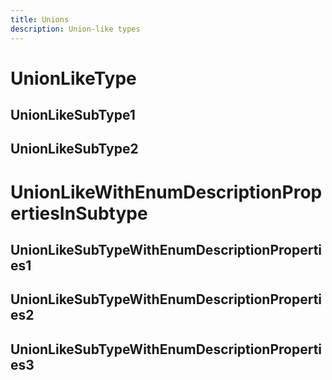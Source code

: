 ```yaml
---
title: Unions
description: Union-like types
---
```


# UnionLikeType

<ApiType apiKey="test" type="UnionLike" />

## UnionLikeSubType1

<ApiType apiKey="test" type="UnionLikeSubType1" />

## UnionLikeSubType2

<ApiType apiKey="test" type="UnionLikeSubType2" />

# UnionLikeWithEnumDescriptionPropertiesInSubtype

<ApiType apiKey="test" type="UnionLikeWithEnumDescriptionPropertiesInSubtype" />

## UnionLikeSubTypeWithEnumDescriptionProperties1

<ApiType apiKey="test" type="UnionLikeSubTypeWithEnumDescriptionProperties1" />

## UnionLikeSubTypeWithEnumDescriptionProperties2

<ApiType apiKey="test" type="UnionLikeSubTypeWithEnumDescriptionProperties2" />

## UnionLikeSubTypeWithEnumDescriptionProperties3

<ApiType apiKey="test" type="UnionLikeSubTypeWithEnumDescriptionProperties3" />

